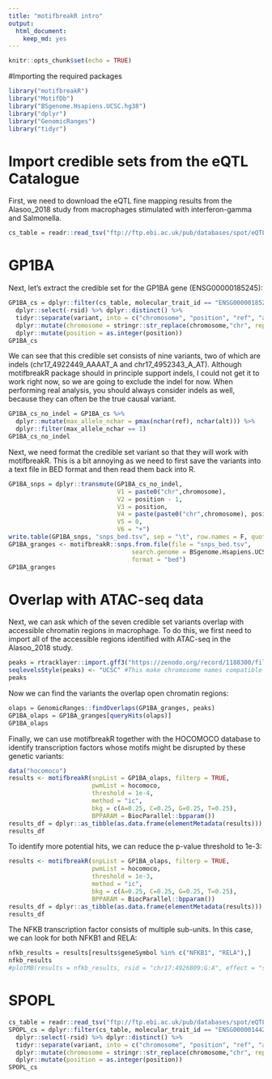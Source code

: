```yaml
---
title: "motifbreakR intro"
output: 
  html_document: 
    keep_md: yes
---
```


```r
knitr::opts_chunk$set(echo = TRUE)
```


#Importing the required packages
```r
library("motifbreakR")
library("MotifDb")
library("BSgenome.Hsapiens.UCSC.hg38")
library("dplyr")
library("GenomicRanges")
library("tidyr")
```


# Import credible sets from the eQTL Catalogue

First, we need to download the eQTL fine mapping results from the Alasoo_2018 study from macrophages stimulated with interferon-gamma and Salmonella. 

```r
cs_table = readr::read_tsv("ftp://ftp.ebi.ac.uk/pub/databases/spot/eQTL/susie/QTS000001/QTD000016/QTD000016.credible_sets.tsv.gz")
```

# GP1BA
Next, let's extract the credible set for the GP1BA gene (ENSG00000185245):

```r
GP1BA_cs = dplyr::filter(cs_table, molecular_trait_id == "ENSG00000185245") %>%
  dplyr::select(-rsid) %>% dplyr::distinct() %>%
  tidyr::separate(variant, into = c("chromosome", "position", "ref", "alt"), sep = "\\_", remove = FALSE) %>%
  dplyr::mutate(chromosome = stringr::str_replace(chromosome,"chr", replacement = "")) %>%
  dplyr::mutate(position = as.integer(position))
GP1BA_cs
```

We can see that this credible set consists of nine variants, two of which are indels (chr17_4922449_AAAAT_A and chr17_4952343_A_AT). Although motifbreakR package should in principle support indels, I could not get it to work right now, so we are going to exclude the indel for now. When performing real analysis, you should always consider indels as well, because they can often be the true causal variant. 

```r
GP1BA_cs_no_indel = GP1BA_cs %>%
  dplyr::mutate(max_allele_nchar = pmax(nchar(ref), nchar(alt))) %>%
  dplyr::filter(max_allele_nchar == 1)
GP1BA_cs_no_indel
```

Next, we need format the credible set variant so that they will work with motifbreakR. This is a bit annoying as we need to first save the variants into a text file in BED format and then read them back into R. 
```r
GP1BA_snps = dplyr::transmute(GP1BA_cs_no_indel, 
                              V1 = paste0("chr",chromosome), 
                              V2 = position - 1, 
                              V3 = position, 
                              V4 = paste(paste0("chr",chromosome), position, ref, alt, sep = ":"), 
                              V5 = 0, 
                              V6 = "+")
write.table(GP1BA_snps, "snps_bed.tsv", sep = "\t", row.names = F, quote = F, col.names = F)
GP1BA_granges <- motifbreakR::snps.from.file(file = "snps_bed.tsv",
                                  search.genome = BSgenome.Hsapiens.UCSC.hg38,
                                  format = "bed")
GP1BA_granges
```

# Overlap with ATAC-seq data
Next, we can ask which of the seven credible set variants overlap with accessible chromatin regions in macrophage. To do this, we first need to import all of the accessible regions identified with ATAC-seq in the Alasoo_2018 study.

```r
peaks = rtracklayer::import.gff3("https://zenodo.org/record/1188300/files/ATAC_consensus_peaks.gff3.gz")
seqlevelsStyle(peaks) <- "UCSC" #This make chromosome names compatible with the motifbreakR object
peaks
```

Now we can find the variants the overlap open chromatin regions:
```r
olaps = GenomicRanges::findOverlaps(GP1BA_granges, peaks)
GP1BA_olaps = GP1BA_granges[queryHits(olaps)]
GP1BA_olaps
```

Finally, we can use motifbreakR together with the HOCOMOCO database to identify transcription factors whose motifs might be disrupted by these genetic variants:

```r
data("hocomoco")
results <- motifbreakR(snpList = GP1BA_olaps, filterp = TRUE,
                       pwmList = hocomoco,
                       threshold = 1e-4,
                       method = "ic",
                       bkg = c(A=0.25, C=0.25, G=0.25, T=0.25),
                       BPPARAM = BiocParallel::bpparam())
results_df = dplyr::as_tibble(as.data.frame(elementMetadata(results)))
results_df
```

To identify more potential hits, we can reduce the p-value threshold to 1e-3:

```r
results <- motifbreakR(snpList = GP1BA_olaps, filterp = TRUE,
                       pwmList = hocomoco,
                       threshold = 1e-3,
                       method = "ic",
                       bkg = c(A=0.25, C=0.25, G=0.25, T=0.25),
                       BPPARAM = BiocParallel::bpparam())
results_df = dplyr::as_tibble(as.data.frame(elementMetadata(results)))
results_df
```
The NFKB transcription factor consists of multiple sub-units. In this case, we can look for both NFKB1 and RELA:

```r
nfkb_results = results[results$geneSymbol %in% c("NFKB1", "RELA"),]
nfkb_results
#plotMB(results = nfkb_results, rsid = "chr17:4926809:G:A", effect = "strong")
```


# SPOPL

```r
cs_table = readr::read_tsv("ftp://ftp.ebi.ac.uk/pub/databases/spot/eQTL/susie/QTS000001/QTD000006/QTD000006.credible_sets.tsv.gz")
SPOPL_cs = dplyr::filter(cs_table, molecular_trait_id == "ENSG00000144228") %>%
  dplyr::select(-rsid) %>% dplyr::distinct() %>%
  tidyr::separate(variant, into = c("chromosome", "position", "ref", "alt"), sep = "\\_", remove = FALSE) %>%
  dplyr::mutate(chromosome = stringr::str_replace(chromosome,"chr", replacement = "")) %>%
  dplyr::mutate(position = as.integer(position))
SPOPL_cs
```
